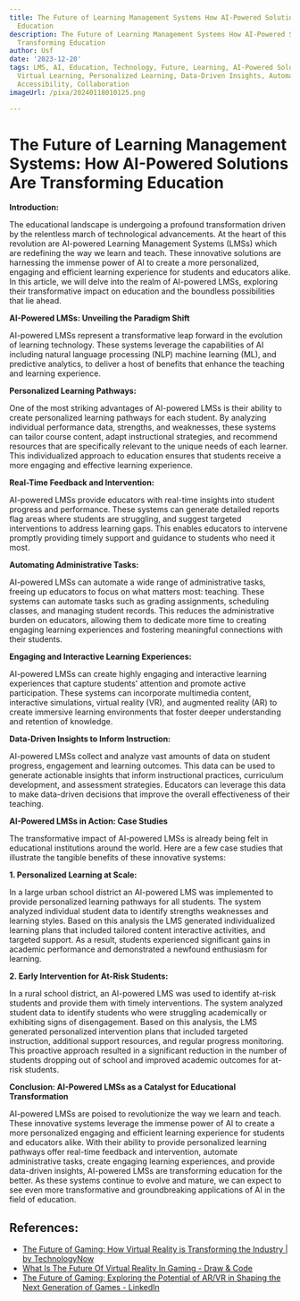 ```yaml
---
title: The Future of Learning Management Systems How AI-Powered Solutions Are Transforming
  Education
description: The Future of Learning Management Systems How AI-Powered Solutions Are
  Transforming Education
author: Usf
date: '2023-12-20'
tags: LMS, AI, Education, Technology, Future, Learning, AI-Powered Solutions, E-learning,
  Virtual Learning, Personalized Learning, Data-Driven Insights, Automation, Engagement,
  Accessibility, Collaboration
imageUrl: /pixa/20240118010125.png

---
```

# The Future  of Learning Management Systems: How AI-Powered Solutions Are Transforming Education

**Introduction:**

The educational landscape  is undergoing a profound  transformation driven by the  relentless march of technological advancements. At the heart  of this revolution are AI-powered Learning Management Systems  (LMSs) which  are redefining the way we learn and teach. These innovative solutions are harnessing the immense power of AI to create  a more personalized, engaging and efficient learning experience for students and educators alike. In this article, we will delve into the realm of AI-powered LMSs, exploring their transformative impact on  education and the boundless  possibilities that lie ahead.

**AI-Powered LMSs: Unveiling the Paradigm Shift**

AI-powered LMSs represent a  transformative leap forward in the evolution of learning technology. These systems leverage the capabilities of AI including natural language processing (NLP) machine learning (ML), and predictive analytics, to deliver a  host  of benefits that enhance the teaching and learning experience.

**Personalized Learning Pathways:**

One of  the most striking advantages of AI-powered LMSs  is their ability to create personalized learning pathways for each student. By analyzing  individual performance data, strengths, and weaknesses,  these systems can tailor course  content, adapt instructional strategies, and recommend resources that are specifically relevant to the unique needs of each learner. This individualized approach to  education ensures that  students receive  a more engaging and effective learning experience.

**Real-Time Feedback and Intervention:**

AI-powered  LMSs provide educators with real-time insights into student progress and  performance.  These systems can generate detailed reports  flag areas where students  are struggling, and suggest targeted interventions to address learning gaps. This enables  educators to intervene promptly providing timely support and guidance to students who  need  it most.

**Automating Administrative Tasks:**

AI-powered LMSs can  automate a wide range  of  administrative tasks, freeing up educators to focus on what matters most: teaching. These systems can automate tasks such as grading assignments, scheduling classes, and managing student records. This reduces the administrative burden on educators, allowing them to dedicate more time to creating engaging learning experiences  and fostering meaningful connections with their students.

**Engaging and Interactive Learning Experiences:**

AI-powered LMSs  can create  highly engaging and interactive learning experiences that capture students' attention and promote active participation. These systems can incorporate multimedia content, interactive simulations, virtual reality (VR), and augmented reality (AR) to create  immersive learning environments that foster  deeper understanding and retention of knowledge.

**Data-Driven Insights to Inform  Instruction:**

AI-powered LMSs collect and analyze vast amounts of data on student progress, engagement  and learning outcomes. This data can be used to generate actionable insights that inform instructional practices, curriculum development,  and assessment  strategies. Educators can leverage this data to make data-driven decisions that improve the overall effectiveness of their teaching.

**AI-Powered LMSs in Action: Case Studies**

The transformative impact of  AI-powered LMSs is already being felt in  educational institutions  around the world.  Here are a few case studies that illustrate the tangible benefits of these innovative  systems:

**1. Personalized Learning  at Scale:**

In a large urban school district an AI-powered LMS was implemented  to provide personalized learning pathways for all students. The system  analyzed individual student data to  identify strengths weaknesses and learning styles. Based on this  analysis the LMS generated individualized learning plans that  included tailored content interactive activities, and targeted  support. As a result, students experienced significant gains in academic performance  and demonstrated  a newfound enthusiasm for  learning.

**2. Early Intervention  for At-Risk Students:**

In a rural school  district, an AI-powered LMS was used to identify at-risk students and provide them with timely interventions. The system analyzed student data to identify students who  were struggling  academically or exhibiting signs of disengagement. Based on this analysis, the LMS generated personalized intervention plans that included targeted instruction, additional support resources, and regular progress monitoring. This proactive approach resulted  in a significant  reduction in the number of  students dropping out of  school and improved academic outcomes for at-risk students.

**Conclusion: AI-Powered LMSs as a Catalyst  for Educational Transformation**

AI-powered LMSs are poised  to revolutionize the way  we learn and teach.  These innovative systems leverage the immense power of AI to create a more personalized engaging and efficient learning experience for students and educators alike. With  their ability to provide personalized learning pathways offer real-time feedback and intervention, automate  administrative tasks, create engaging learning experiences, and provide data-driven  insights, AI-powered LMSs are transforming education for the better. As these systems continue to evolve and mature, we can expect to see even more transformative and groundbreaking applications of AI  in the field of education.

## References:
- [The Future of Gaming: How Virtual Reality is Transforming the Industry | by TechnologyNow](https://medium.com/@technologynow/the-future-of-gaming-how-virtual-reality-is-transforming-the-industry-ef639c51df7d)
- [What Is The Future Of Virtual Reality In Gaming - Draw & Code](https://drawandcode.com/learning-zone/what-is-the-future-of-virtual-reality-in-gaming/)
- [The Future of Gaming: Exploring the Potential of AR/VR in Shaping the Next Generation of Games - LinkedIn](https://www.linkedin.com/pulse/future-gaming-exploring-potential-arvr-shaping-next-generation)
